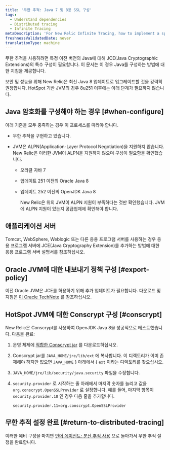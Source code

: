```yaml
---
title: '무한 추적: Java 7 및 8용 SSL 구성'
tags:
  - Understand dependencies
  - Distributed tracing
  - Infinite Tracing
metaDescription: 'For New Relic Infinite Tracing, how to implement a special configuration of Java Cryptographic Extensions (JCE) for certain older versions of Java.'
freshnessValidatedDate: never
translationType: machine
---
```


무한 추적을 사용하려면 특정 이전 버전의 Java에 대해 JCE(Java Cryptographic Extensions)의 특수 구성이 필요합니다. 이 문서는 이 경우 Java를 구성하는 방법에 대한 지침을 제공합니다.

<Callout variant="tip">
  보안 및 성능을 위해 New Relic은 최신 Java 8 업데이트로 업그레이드할 것을 강력히 권장합니다. HotSpot 기반 JVM의 경우 8u251 이후에는 아래 단계가 필요하지 않습니다.
</Callout>

## Java 암호화를 구성해야 하는 경우 [#when-configure]

아래 기준을 모두 충족하는 경우 이 프로세스를 따라야 합니다.

* 무한 추적을 구현하고 있습니다.

* JVM은 ALPN(Application-Layer Protocol Negotiation)을 지원하지 않습니다. New Relic은 이러한 JVM이 ALPN을 지원하지 않으며 구성이 필요함을 확인했습니다.

  * 오라클 자바 7

  * 업데이트 251 이전의 Oracle Java 8

  * 업데이트 252 이전의 OpenJDK Java 8

    <Callout variant="important">
      New Relic은 위의 JVM이 ALPN 지원이 부족하다는 것만 확인했습니다. JVM에 ALPN 지원이 있는지 공급업체에 확인해야 합니다.
    </Callout>

## 애플리케이션 서버

Tomcat, WebSphere, Weblogic 또는 다른 응용 프로그램 서버를 사용하는 경우 응용 프로그램 서버에 JCE(Java Cryptography Extension)를 추가하는 방법에 대한 응용 프로그램 서버 설명서를 참조하십시오.

## Oracle JVM에 대한 내보내기 정책 구성 [#export-policy]

이전 Oracle JVM은 JCE를 허용하기 위해 추가 업데이트가 필요합니다. 다운로드 및 지침은 [이 Oracle TechNote](https://www.oracle.com/java/technologies/javase-jce-all-downloads.html) 를 참조하십시오.

## HotSpot JVM에 대한 Conscrypt 구성 [#conscrypt]

New Relic은 Conscrypt를 사용하여 OpenJDK Java 8을 성공적으로 테스트했습니다. 다음을 완료:

1. 운영 체제에 [적합한 Conscrypt jar](https://github.com/google/conscrypt/#download) 를 다운로드하십시오.

2. Conscrypt jar를 `JAVA_HOME/jre/lib/ext` 에 복사합니다. 이 디렉토리가 이미 존재해야 하지만 없으면 `JAVA_HOME` } 아래에서 &#x7B; `ext` 이라는 디렉토리를 찾으십시오.

3. `JAVA_HOME/jre/lib/security/java.security` 파일을 수정합니다.

4. `security.provider` 로 시작하는 줄 아래에서 마지막 숫자를 늘리고 값을 `org.conscrypt.OpenSSLProvider` 로 설정합니다. 예를 들어, 마지막 항목이 `security.provider.10` 인 경우 다음 줄을 추가합니다.

   ```
   security.provider.11=org.conscrypt.OpenSSLProvider
   ```

## 무한 추적 설정 완료 [#return-to-distributed-tracing]

이러한 예비 구성을 마치면 [언어 에이전트: 분산 추적 사용](/docs/understand-dependencies/distributed-tracing/enable-configure/enable-distributed-tracing) 으로 돌아가서 무한 추적 설정을 완료합니다.

